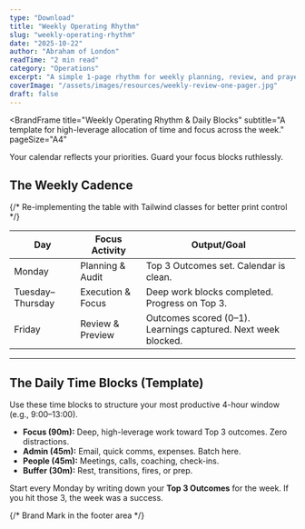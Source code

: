 ```yaml
---
type: "Download"
title: "Weekly Operating Rhythm"
slug: "weekly-operating-rhythm"
date: "2025-10-22"
author: "Abraham of London"
readTime: "2 min read"
category: "Operations"
excerpt: "A simple 1-page rhythm for weekly planning, review, and prayer."
coverImage: "/assets/images/resources/weekly-review-one-pager.jpg"
draft: false
---
```


<BrandFrame
  title="Weekly Operating Rhythm & Daily Blocks"
  subtitle="A template for high-leverage allocation of time and focus across the week."
  pageSize="A4"
>
  <PullLine subtle>Your calendar reflects your priorities. Guard your focus blocks ruthlessly.</PullLine>

  ## The Weekly Cadence

  {/* Re-implementing the table with Tailwind classes for better print control */}
  <table className="mt-4 w-full border-collapse">
    <thead>
      <tr className="bg-[color:var(--color-primary)/0.1] text-forest">
        <th className="p-3 text-left border-b-2 border-[color:var(--color-primary)/0.2] w-1/4">Day</th>
        <th className="p-3 text-left border-b-2 border-[color:var(--color-primary)/0.2] w-1/4">Focus Activity</th>
        <th className="p-3 text-left border-b-2 border-[color:var(--color-primary)/0.2] w-1/2">Output/Goal</th>
      </tr>
    </thead>
    <tbody>
      <tr className="border-b border-lightGrey/60">
        <td className="p-3 font-bold text-deepCharcoal">Monday</td>
        <td className="p-3 text-sm text-gray-700">Planning &amp; Audit</td>
        <td className="p-3 text-sm text-gray-700">Top 3 Outcomes set. Calendar is clean.</td>
      </tr>
      <tr className="bg-warmWhite/50 border-b border-lightGrey/60">
        <td className="p-3 font-bold text-deepCharcoal">Tuesday–Thursday</td>
        <td className="p-3 text-sm text-gray-700">Execution &amp; Focus</td>
        <td className="p-3 text-sm text-gray-700">Deep work blocks completed. Progress on Top 3.</td>
      </tr>
      <tr>
        <td className="p-3 font-bold text-deepCharcoal">Friday</td>
        <td className="p-3 text-sm text-gray-700">Review &amp; Preview</td>
        <td className="p-3 text-sm text-gray-700">Outcomes scored (0–1). Learnings captured. Next week blocked.</td>
      </tr>
    </tbody>
  </table>

  <hr className="my-8 border-t border-lightGrey" />

  ## The Daily Time Blocks (Template)

  <p className="mb-4 text-gray-700">
    Use these time blocks to structure your most productive 4-hour window (e.g., 9:00–13:00).
  </p>

  <ul className="list-disc pl-5 space-y-3">
    <li><strong>Focus (90m):</strong> Deep, high-leverage work toward Top 3 outcomes. Zero distractions.</li>
    <li><strong>Admin (45m):</strong> Email, quick comms, expenses. Batch here.</li>
    <li><strong>People (45m):</strong> Meetings, calls, coaching, check-ins.</li>
    <li><strong>Buffer (30m):</strong> Rest, transitions, fires, or prep.</li>
  </ul>

  <Note tone="key" title="Rule of 3" className="mt-8">
    Start every Monday by writing down your <strong>Top 3 Outcomes</strong> for the week. If you hit those 3, the week was a success.
  </Note>

  {/* Brand Mark in the footer area */}
  <div className="mt-12 text-center pt-6 border-t border-lightGrey/80">
    <EmbossedBrandMark
      src="/assets/images/abraham-logo.jpg"
      alt="Abraham of London Operating System Mark"
      width={80}
      height={80}
      effect="deboss"
      className="inline-block"
      baseColor="transparent"
    />
  </div>
</BrandFrame>

